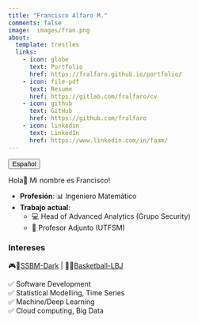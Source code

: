 ```yaml
---
title: "Francisco Alfaro M."
comments: false
image:  images/fran.png
about:
  template: trestles
  links:
    - icon: globe
      text: Portfolio
      href: https://fralfaro.github.io/portfolio/
    - icon: file-pdf
      text: Resume
      href: https://gitlab.com/fralfaro/cv
    - icon: github
      text: GitHub
      href: https://github.com/fralfaro
    - icon: linkedin
      text: LinkedIn
      href: https://www.linkedin.com/in/faam/  
---
```


::: {.btn-group role="group" aria-label="About"}
<a href="fran.html"> <button type="button" class="btn btn-primary me-md-2 btn-sm">Español</button></a>
:::


::: {#hero-heading}
Hola👋 Mi nombre es Francisco!


* **Profesión**: 📊 Ingeniero Matemático
* **Trabajo actual**: 
    * 💻 Head of Advanced Analytics (Grupo Security)
    * 📖 Profesor Adjunto (UTFSM)

### Intereses

🎮🦊[SSBM-Dark](https://www.youtube.com/watch?v=xwDHs6UXgR8) | 🏀👑[Basketball-LBJ](https://www.youtube.com/watch?v=6fQk1Od5kUw)

✅ Software Development  <br>
✅ Statistical Modelling, Time Series <br> 
✅ Machine/Deep Learning <br> 
✅ Cloud computing, Big Data
:::